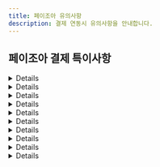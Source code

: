 ```yaml
---
title: 페이조아 유의사항
description: 결제 연동시 유의사항을 안내합니다.
---
```




## 페이조아 결제 특이사항

<Details>
<p slot="summary">PC 결제는 `success`, 모바일 결제는 `imp_success` 전달</p>

PC와 모바일에서 결제창이 각기 다른 방식으로 호출되기 때문에, 결제 후속 프로세스에도 차이가 있습니다. PC 결제의 경우 페이조아 결제창이 iframe 방식으로 호출되기 때문에 결제 프로세스 완료 후 콜백 함수(`IMP.request_pay` 함수 호출시 전달한 두 번째 파라미터)가 호출되지만, 모바일 결제의 경우 페이조아 결제창이 페이조아 URL로 리디렉션되기 때문에 결제 프로세스 완료 후 지정 된 URL(`m_redirect_url`)로 302 리디렉션 됩니다. 이때 결제 실패/성공 여부를 의미하는 파라미터가 전달되는데, PC 결제시에는 `success`, 모바일 결제시에는 `imp_success`로 서로 다른 이름의 파라미터가 전달되어 주의가 요구됩니다. 정리해보면 아래와 같습니다.

- \[PC결제] iframe → 콜백 함수 호출 → 콜백 함수로 전달되는 response 객체에 `success` 키 값으로 전달

  ```jsx
  IMP.request_pay(
    {
      // 중략
    },
    function (response) {
      const { success } = response; // 결제 성공 또는 실패 여부
      if (success) {
        // 결제 성공 시 프로세스
      } else {
        // 결제 실패 시 프로세스
      }
    }
  );
  ```

- \[모바일 결제] 리디렉션 → m_redirect_url로 302 리디렉션 → `imp_success` 쿼리 파라미터 전달

  ```text
  /**
   * m_redirect_url을 https://myservice.com/payments/complete로 설정한 후
   * 결제 프로세스 종료 됐을때 302 리디렉션 되는 URL 예시
   */
  https://myservice.com/payments/complete?**imp_success=true**&imp_uid=imp1234567890&merchant_uid=mid_123467890
  ```

**`imp_success`와 `success`는 deprecated**

하지만 애초에 `imp_success` 파라미터든 `success` 파라미터는 deprecated 되었기 때문에 해당 파라미터를 기반으로 결제 실패/성공 여부를 판단하시면 안 됩니다. 해당 파라미터는 단순히 포트원 → 가맹점 클라이언트로 응답되는 시기의 결제 실패/성공 여부를 내려주는데, 이 값은 페이조아 → 포트원으로 결제 결과 통지 → 포트원 DB 업데이트가 완료된 시점이어야지만 정확하다고 볼 수 있습니다.

그런데 **페이조아 → 포트원로의 결제 결과가 전달 → 포트원 DB 업데이트와 포트원 → 가맹점 클라이언트로의 응답이 비동기로 동작**하기 때문에 **실제로는 결제가 정상적으로 완료된 경우에도 아직 포트원 DB에 업데이트가 안 된 시점이라 가맹점 클라이언트로 응답되는 `imp_success` 또는 `success` 파라미터가 `false`일 수** 있습니다.

따라서 포트원 → 가맹점 클라이언트로 응답되는 결과 데이터 중 신뢰할 수 있는 값은 오로지 포트원 주문 번호(`imp_uid`)와 가맹점 주문 번호(`merchant_uid`)이며, 이 값을 가맹점 서버로 전달해 포트원 결제내역 조회 API([GET /payments/\{imp_uid}](https://api.iamport.kr/#!/payments/getPaymentByImpUid))를 호출한 결과(`status`)를 보고 결제 실패(`failed`)/성공(`paid`) 여부를 판단하시길 바랍니다.

</Details>

<Details>
<p slot="summary">사파리 브라우저 - 하나카드 / NH앱캐시 결제 시 세션 관련 이슈 존재</p>

사파리 브라우저에서 하나카드 / NH앱캐시(계좌이체) 결제 시 아래와 같이 `세션 유효기간이 초과되어 카드사와 연결이 종료되었습니다`와 같은 메시지가 렌더링되며 더 이상 결제가 불가능한 이슈가 있습니다.

<img
  src="/gitbook-assets/ko/image (116).png"
  alt="참고이미지"
  data-size="original"
/>

이러한 현상을 겪으시는 경우, 사파리 환경설정에서 아래와 같이 `크로스 사이트 추적 방지` 해제 및 `모든 쿠키 차단`이 모두 해제되어 있는지 확인해 보시고, 모두 해제 후 다시 시도해보시길 바랍니다.

<img
  src="/gitbook-assets/ko/image (159).png"
  alt="참고이미지"
  data-size="original"
/>

</Details>

<Details>
<p slot="summary">사파리/파이어폭스 브라우저 - BC카드 결제시 이슈 존재</p>

신용카드 결제창에서 BC카드 선택 후 다음 버튼 클릭시 "지불에 실패하였습니다"라는 알림창이 뜨면서 더 이상 진행되지 않는 이슈가 있습니다. 다른 브라우저(크롬, 오페라, 엣지 등)나 다른 카드사에서는 이상 없이 BC카드 결제를 위한 페이북 QR코드가 렌더링되지만, 사파리와 파이어폭스에서는 아래와 같이 "지불에 실패하였습니다"라는 메시지를 담고 있는 알림창이 뜨면서 더 이상 결제가 진행되지 않습니다.

<img
  src="/gitbook-assets/ko/image (223).png"
  alt="참고이미지"
  data-size="original"
/>

이러한 현상을 겪으시는 경우, 사파리 환경설정에서 아래와 같이 `*.payjoa.co.kr` 도메인에 대해 팝업 `허용` 설정 되어 있으신지 확인해보시고, 허용 후 다시 시도해보시길 바랍니다.

<img
  src="/gitbook-assets/ko/image (256).png"
  alt="참고이미지"
  data-size="original"
/>

</Details>

<Details>
<p slot="summary">실시간 계좌이체 결제 플로우 상이</p>

페이조아의 경우 내부적으로 토스페이먼츠 - 계좌이체를 사용하고 있어 토스 간편결제, NH앱캐시 그리고 계좌 정보 직접 입력을 통해서만 계좌이체가 가능합니다. 여기서 계좌 정보 직접 입력시, 보안카드 / OTP 인증 → 공인인증서 인증까지 진행해야 합니다.

단, 모바일 결제의 경우엔 토스 간편결제와 NH앱캐시를 통해서만 결제가 가능합니다.

<img
  src="/gitbook-assets/ko/image (109).png"
  alt="PC 결제"
  data-size="original"
/> <img
  src="/gitbook-assets/ko/image (249).png"
  alt="모바일 결제"
  data-size="original"
/>

</Details>

<Details>
<p slot="summary">가상계좌 입금 완료시, 송금자 이름만 알 수 있음</p>

페이조아는 (발급된) 가상계좌에 입금 완료시, 송금자의 정보(은행명, 계좌번호, 송금인) 중 송금자 이름만 알려줍니다. 따라서 포트원 결제내역 조회([**GET /payments/\{imp_uid}**](../../../api/api-1/api-1))시 송금자의 은행코드(`bank_code`)과 은행명(`bank_name`)은 모두 NULL로 내려가며, 송금자 이름을 확인하기 위해서는 아래 예시와 같이 별도의 쿼리 파라미터(`extension`)를 `true`로 설정해주셔야 합니다.

```text
GET http://api.iamport.kr/payments/{포트원 번호}?**extension=true**
```

```json
{
  // ... 중략
  "bank_code": null, // 송금자 은행 코드 알 수 없음
  "bank_name": null, // 송금자 은행 이름 알 수 없음
  "extension": {
    // ... 중략
    "REMITTER": "홍길동" // 송금자 이름
  }
}
```

</Details>

<Details>
<p slot="summary">가상계좌 결제 취소시, PG사와 특약 필요</p>

가상계좌 입금 완료 건에 대한 결제 취소(환불)은 가상계좌 발급 시 부과되는 수수료 이슈로 인해 페이조아와 특약을 맺어야지만 가능합니다. 이 특약 없이는 기본적으로 가상계좌 결제 건의 환불은 불가능합니다.

</Details>

<Details>
<p slot="summary">가상계좌 결제 취소시, 실제 환불 금액 입금까지 7 영업일 이상 소요</p>

페이조아 가상계좌 결제 취소(환불)는 가맹점 → 포트원 → 페이조아로 환불 요청 접수 시, 페이조아 담당자가 수기로 확인 후 환불 처리를 해 주는 프로세스로 진행되기 때문에 환불 금액이 실제로 입금 될때까지 7 영업일 이상 소요됩니다.

</Details>

<Details>
<p slot="summary">과세/면세/복합과세용 CPID는 모두 건별 구분으로 1개만 발급하여 사용</p>

페이조아 측으로 해당 CPID 설정을 `건별구분`으로 발급 해달라고 요청해주셔야 합니다. 그래야 하나의 CPID로 과세/면세/복합과세 거래건을 모두 처리할 수 있습니다.

</Details>

<Details>
<p slot="summary">면세금액은 카드 결제만 설정 가능</p>

결제창(`IMP.request_pay` 함수) 호출시 총 결제 금액(`amount`)중 면세 금액(`tax_free`)을 설정할 수 있습니다. 단, 페이조아 시스템 상 면세 금액은 카드 결제(`pay_method: "card"`) 시에만 가능하고 계좌이체 / 가상계좌 결제 시에는 설정할 수 없어 전액 과세 처리 됩니다.

</Details>

<Details>
<p slot="summary">페이조아 자체 버그</p>

**에스크로 결제시 구매자 전화번호가 결제창에 자동 완성되지 않음**

<img
  src="/gitbook-assets/ko/image (253).png"
  alt="참고이미지"
  data-size="original"
/>

- `IMP.request_pay` 호출시 전달한 구매자의 전화번호(`buyer_tel`)가 다른 결제창과는 달리 에스크로 결제창에서는 자동 완성되지 않습니다. 이는 페이조아가 해당 기능을 제공하지 않는 것으로 이용에 참고 부탁드립니다.

</Details>
